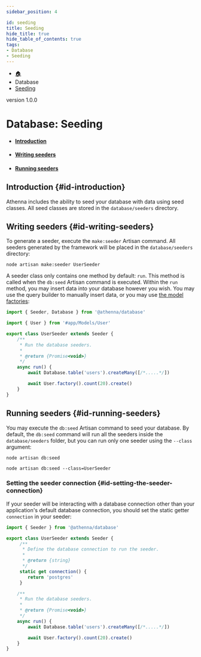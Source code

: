 ```yaml
---
sidebar_position: 4

id: seeding
title: Seeding
hide_title: true
hide_table_of_contents: true
tags:
- Database
- Seeding
---
```


<nav aria-label="breadcrumbs">
    <ul class="breadcrumbs">
        <li class="breadcrumbs__item">
            <a class="breadcrumbs__link" href="/">🏠</a>
        </li>
        <li class="breadcrumbs__item">
            <a class="breadcrumbs__link">Database</a>
        </li>
        <li class="breadcrumbs__item">
            <a class="breadcrumbs__link" href="/docs/database/seeding">Seeding</a>
        </li>
    </ul>
</nav>

<span class="badge badge--secondary margin-top-bot">version 1.0.0</span>

# Database: Seeding

- #### [Introduction](#id-introduction)
- #### [Writing seeders](#id-writing-seeders)
- #### [Running seeders](#id-running-seeders)

## Introduction {#id-introduction}

Athenna includes the ability to seed your database with data using seed classes. All seed classes are stored in the
`database/seeders` directory.

## Writing seeders {#id-writing-seeders}

To generate a seeder, execute the `make:seeder` Artisan command. All seeders generated by the framework will be placed in the
`database/seeders` directory:

```shell
node artisan make:seeder UserSeeder
```

A seeder class only contains one method by default: `run`. This method is called when the `db:seed` Artisan command is
executed. Within the `run` method, you may insert data into your database however you wish. You may use the query builder
to manually insert data, or you may use [the model factories](/docs/orm/getting-started):

```javascript
import { Seeder, Database } from '@athenna/database'

import { User } from '#app/Models/User'

export class UserSeeder extends Seeder {
    /**
     * Run the database seeders.
     *
     * @return {Promise<void>}
     */
    async run() {
        await Database.table('users').createMany([/*.....*/])

        await User.factory().count(20).create()
    }
}
```

## Running seeders {#id-running-seeders}

You may execute the `db:seed` Artisan command to seed your database. By default, the `db:seed` command will run all the seeders
inside the `database/seeders` folder, but you can run only one seeder using the `--class` argument:

```shell
node artisan db:seed

node artisan db:seed --class=UserSeeder
```

### Setting the seeder connection {#id-setting-the-seeder-connection}

If your seeder will be interacting with a database connection other than your application's default database connection,
you should set the static getter `connection` in your seeder:

```javascript
import { Seeder } from '@athenna/database'

export class UserSeeder extends Seeder {
     /**
      * Define the database connection to run the seeder.
      *
      * @return {string}
      */
     static get connection() {
        return 'postgres'
     }

    /**
     * Run the database seeders.
     *
     * @return {Promise<void>}
     */
    async run() {
        await Database.table('users').createMany([/*.....*/])

        await User.factory().count(20).create()
    }
}
```
